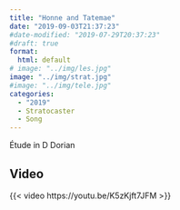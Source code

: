 ```yaml
---
title: "Honne and Tatemae"
date: "2019-09-03T21:37:23"
#date-modified: "2019-07-29T20:37:23"
#draft: true
format: 
  html: default
# image: "../img/les.jpg"
image: "../img/strat.jpg"
#image: "../img/tele.jpg"
categories:
  - "2019"
  - Stratocaster
  - Song
---
```


Étude in D Dorian

## Video

{{< video https://youtu.be/K5zKjft7JFM >}}
